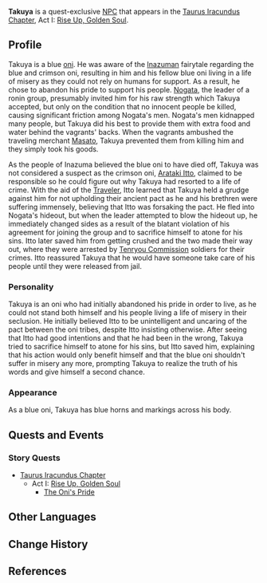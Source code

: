 {{Character Infobox
|type             = Quest NPC
|image            = NPC Takuya.png
|region           = Inazuma
|affiliation      = Oni
|voiceEN          = [[imdb:nm8225844|Brandon Winckler]]<ref>Twitter: [https://twitter.com/BWincklerVA/status/1470823971436199938 EN VA Self Announcement]</ref>
}}
'''Takuya''' {{Lang|ja={{Rubi|卓|たく|也|や}}}} is a quest-exclusive [[NPC]] that appears in the [[Taurus Iracundus Chapter]], Act I: [[Rise Up, Golden Soul]].

==Profile==
Takuya is a blue [[oni]]. He was aware of the [[Inazuma]]n fairytale regarding the blue and crimson oni, resulting in him and his fellow blue oni living in a life of misery as they could not rely on humans for support. As a result, he chose to abandon his pride to support his people. [[Nogata]], the leader of a ronin group, presumably invited him for his raw strength which Takuya accepted, but only on the condition that no innocent people be killed, causing significant friction among Nogata's men. Nogata's men kidnapped many people, but Takuya did his best to provide them with extra food and water behind the vagrants' backs. When the vagrants ambushed the traveling merchant [[Masato]], Takuya prevented them from killing him and they simply took his goods.

As the people of Inazuma believed the blue oni to have died off, Takuya was not considered a suspect as the crimson oni, [[Arataki Itto]], claimed to be responsible so he could figure out why Takuya had resorted to a life of crime. With the aid of the [[Traveler]], Itto learned that Takuya held a grudge against him for not upholding their ancient pact as he and his brethren were suffering immensely, believing that Itto was forsaking the pact. He fled into Nogata's hideout, but when the leader attempted to blow the hideout up, he immediately changed sides as a result of the blatant violation of his agreement for joining the group and to sacrifice himself to atone for his sins. Itto later saved him from getting crushed and the two made their way out, where they were arrested by [[Tenryou Commission]] soldiers for their crimes. Itto reassured Takuya that he would have someone take care of his people until they were released from jail.

===Personality===
Takuya is an oni who had initially abandoned his pride in order to live, as he could not stand both himself and his people living a life of misery in their seclusion. He initially believed Itto to be unintelligent and uncaring of the pact between the oni tribes, despite Itto insisting otherwise. After seeing that Itto had good intentions and that he had been in the wrong, Takuya tried to sacrifice himself to atone for his sins, but Itto saved him, explaining that his action would only benefit himself and that the blue oni shouldn't suffer in misery any more, prompting Takuya to realize the truth of his words and give himself a second chance.

===Appearance===
As a blue oni, Takuya has blue horns and markings across his body.

==Quests and Events==
===Story Quests===
* [[Taurus Iracundus Chapter]]
** Act I: [[Rise Up, Golden Soul]]
*** [[The Oni's Pride]]

==Other Languages==
{{Other Languages|default_hidden = 1
|en      = Takuya
|zhs     = 卓也
|zhs_rm  = Zhuōyě
|zht     = 卓也
|zht_rm  = Zhuōyě
|ja      = {{Rubi|卓|たく|也|や}}
|ja_rm   = Takuya
|ko      = 타쿠야
|ko_rm   = Takuya
|es      = Takuya
|fr      = Takuya
|ru      = Такуя
|th      = Takuya
|vi      = Takuya
|de      = Takuya
|id      = Takuya
|pt      = Takuya
}}

==Change History==
{{Change History|2.3}}

==References==
{{Reflist}}